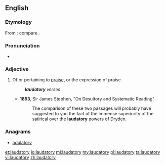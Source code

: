 ==English==

===Etymology===
From {{etyl|la|en}} {{term|laudatorius|lang=la}}: compare {{etyl|fro|en}} {{term|laudatoire|lang=fro}}.

===Pronunciation===
* {{a|UK}} {{IPA|/ˈlɔːdətɹi/}} {{X-SAMPA|/"lO:d@tr\i/}}

===Adjective===
{{en-adj}}

# Of or pertaining to [[praise]], or the expression of praise.
#: '''''laudatory''' verses''
#* '''1853''', Sir James Stephen, "On Desultory and Systematic Reading"
#*: The comparison of these two passages will probably have suggested to you the fact of the immense superiority of the satirical over the '''laudatory''' powers of Dryden.

===Anagrams===
* [[adulatory#English|adulatory]]

[[et:laudatory]]
[[io:laudatory]]
[[ml:laudatory]]
[[my:laudatory]]
[[pl:laudatory]]
[[ta:laudatory]]
[[vi:laudatory]]
[[zh:laudatory]]